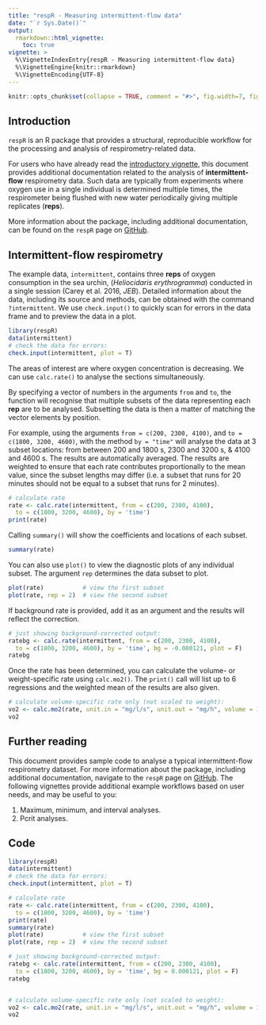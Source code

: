 ```yaml
---
title: "respR - Measuring intermittent-flow data"
date: "`r Sys.Date()`"
output: 
  rmarkdown::html_vignette:
    toc: true
vignette: >
  %\VignetteIndexEntry{respR - Measuring intermittent-flow data}
  %\VignetteEngine{knitr::rmarkdown}
  %\VignetteEncoding{UTF-8}
---
```


```r
knitr::opts_chunk$set(collapse = TRUE, comment = "#>", fig.width=7, fig.height=7)
```

## Introduction
`respR` is an R package that provides a structural, reproducible workflow for the processing and analysis of respirometry-related data. 

For users who have already read the [introductory vignette](intro.html), this document provides additional documentation related to the analysis of **intermittent-flow** respirometry data. Such data are typically from experiments where oxygen use in a single individual is determined multiple times,  the respirometer being flushed with new water periodically giving multiple replicates (**reps**). 

More information about the package, including additional documentation, can be found on the `respR` page on [GitHub](https://github.com/januarharianto/respR).

## Intermittent-flow respirometry

The example data, `intermittent`, contains three **reps** of oxygen consumption in the sea urchin, (*Heliocidaris erythrogramma*) conducted in a single session (Carey et al. 2016, *JEB*). Detailed information about the data, including its source and methods, can be obtained with the command `?intermittent`. We use `check.input()` to quickly scan for errors in the data frame and to preview the data in a plot.

```r
library(respR)
data(intermittent)
# check the data for errors:
check.input(intermittent, plot = T)
```


The areas of interest are where oxygen concentration is decreasing. We can use `calc.rate()` to analyse the sections simultaneously.

By specifying a vector of numbers in the arguments `from` and `to`, the function will recognise that multiple subsets of the data representing each **rep** are to be analysed. Subsetting the data is then a matter of matching the vector elements by position.

For example, using the arguments `from = c(200, 2300, 4100)`, and `to = c(1800, 3200, 4600)`, with the method `by = "time"` will analyse the data at 3 subset locations: from between 200 and 1800 s, 2300 and 3200 s, & 4100 and 4600 s. The results are automatically averaged. The results are weighted to ensure that each rate contributes proportionally to the mean value, since the subset lengths may differ  (i.e. a subset that runs for 20 minutes should not be equal to a subset that runs for 2 minutes).

<!-- I'm not sure about this. I think weighting should be an option, but not the default. It's up to the user to decide if 2mins is as representative as 20. Arguably weighting by rsq value rather than time should also be an option, but lets not go there yet.  -->

```r
# calculate rate
rate <- calc.rate(intermittent, from = c(200, 2300, 4100), 
  to = c(1800, 3200, 4600), by = 'time')
print(rate)
```

Calling `summary()` will show the coefficients and locations of each subset.

```r
summary(rate)
```
<!--  Should add the weighted and non-weighted means to the summary-->

You can also use `plot()` to view the diagnostic plots of any individual subset. The argument `rep` determines the data subset to plot.

```r
plot(rate)           # view the first subset
plot(rate, rep = 2)  # view the second subset
```


If background rate is provided, add it as an argument and the results will reflect the correction.


```r
# just showing background-corrected output:
ratebg <- calc.rate(intermittent, from = c(200, 2300, 4100), 
  to = c(1800, 3200, 4600), by = 'time', bg = -0.000121, plot = F)
ratebg
```
<!-- bg had wrong sign. I'm thinking that might be such a easy to make, common error that we need a special warning - "bg rate entered as positive value. Please ensure this value is correct for your experiment." or something like that --> 

<!--  Ok, so we also need an option to do each rep by same oxygen decrease too. So e.g. in these data from 7.0 to 6.6 in each rep. My function did this, but it required knowing where each rep started and ended so it could subset it correctly. I remember you mentioned at one point  you might be able to autodetect number of reps. I think if we had a number of reps = n operator it should be possible to subset them out using some clever maths?  -->

Once the rate has been determined, you can calculate the volume- or weight-specific rate using `calc.mo2()`. The `print()` call will list up to 6 regressions and the weighted mean of the results are also given.

```r
# calculate volume-specific rate only (not scaled to weight):
vo2 <- calc.mo2(rate, unit.in = "mg/l/s", unit.out = "mg/h", volume = 1.81)
vo2
```

## Further reading

This document provides sample code to analyse a typical intermittent-flow respirometry dataset. For more information about the package, including additional documentation, navigate to the `respR` page on [GitHub](https://github.com/januarharianto/respR). The following vignettes provide additional example workflows based on user needs, and may be useful to you:

1. Maximum, minimum, and interval analyses.
2. Pcrit analyses.

## Code
```r
library(respR)
data(intermittent)
# check the data for errors:
check.input(intermittent, plot = T)

# calculate rate
rate <- calc.rate(intermittent, from = c(200, 2300, 4100), 
  to = c(1800, 3200, 4600), by = 'time')
print(rate)
summary(rate)
plot(rate)           # view the first subset
plot(rate, rep = 2)  # view the second subset

# just showing background-corrected output:
ratebg <- calc.rate(intermittent, from = c(200, 2300, 4100), 
  to = c(1800, 3200, 4600), by = 'time', bg = 0.000121, plot = F)
ratebg


# calculate volume-specific rate only (not scaled to weight):
vo2 <- calc.mo2(rate, unit.in = "mg/l/s", unit.out = "mg/h", volume = 1.81)
vo2

```


